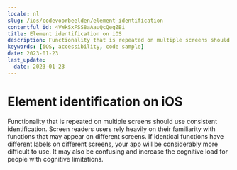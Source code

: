```yaml
---
locale: nl
slug: /ios/codevoorbeelden/element-identification
contentful_id: 4VWkSxFSS8aAauQcQegZBi
title: Element identification on iOS
description: Functionality that is repeated on multiple screens should use consistent identification.
keywords: [iOS, accessibility, code sample]
date: 2023-01-23
last_update:
  date: 2023-01-23
---
```


# Element identification on iOS

Functionality that is repeated on multiple screens should use consistent identification. Screen readers users rely heavily on their familiarity with functions that may appear on different screens. If identical functions have different labels on different screens, your app will be considerably more difficult to use. It may also be confusing and increase the cognitive load for people with cognitive limitations.

<CodeSample id="element-identification" locale="nl" platform="ios"/>
